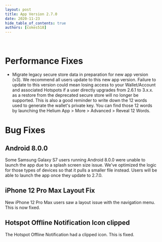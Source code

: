 ```yaml
---
layout: post
title: App Version 2.7.0
date: 2020-11-23
hide_table_of_contents: true
authors: [cokes518]
---
```


&nbsp;

# Performance Fixes

- Migrate legacy secure store data in preparation for new app version (v3). We recommend all users
  update to this new app version. Failure to update to this version could mean losing access to your
  Wallet/Account and associated Hotspots if a user directly upgrades from 2.6.1 to 3.x.x. as a
  restore from the deprecated secure store will no longer be supported. This is also a good reminder
  to write down the 12 words used to generate the wallet's private key. You can find those 12 words
  by launching the Helium App > More > Advanced > Reveal 12 Words.

<!--truncate-->

# Bug Fixes

## Android 8.0.0

Some Samsung Galaxy S7 users running Android 8.0.0 were unable to launch the app due to a splash
screen size issue. We've optimized the logic for those types of devices so that it pulls a smaller
file instead. Users will be able to launch the app once they update to 2.7.0.

## iPhone 12 Pro Max Layout Fix

New iPhone 12 Pro Max users saw a layout issue with the navigation menu. This is now fixed.

## Hotspot Offline Notification Icon clipped

The Hotspot Offline Notification had a clipped icon. This is fixed.
